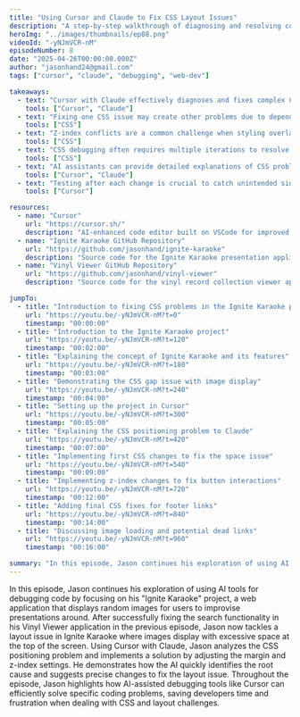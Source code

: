 ```yaml
---
title: "Using Cursor and Claude to Fix CSS Layout Issues"
description: "A step-by-step walkthrough of diagnosing and resolving complicated CSS layout issues with the help of Cursor's AI-powered assistance and Claude."
heroImg: "../images/thumbnails/ep08.png"
videoId: "-yNJmVCR-nM"
episodeNumber: 8
date: "2025-04-26T00:00:00.000Z"
author: "jasonhand24@gmail.com"
tags: ["cursor", "claude", "debugging", "web-dev"]

takeaways:
  - text: "Cursor with Claude effectively diagnoses and fixes complex CSS positioning issues"
    tools: ["Cursor", "Claude"]
  - text: "Fixing one CSS issue may create other problems due to dependencies between elements"
    tools: ["CSS"]
  - text: "Z-index conflicts are a common challenge when styling overlapping web elements"
    tools: ["CSS"]
  - text: "CSS debugging often requires multiple iterations to resolve all related issues"
    tools: ["CSS"]
  - text: "AI assistants can provide detailed explanations of CSS problems and solutions"
    tools: ["Cursor", "Claude"]
  - text: "Testing after each change is crucial to catch unintended side effects"
    tools: ["Cursor"]

resources:
  - name: "Cursor"
    url: "https://cursor.sh/"
    description: "AI-enhanced code editor built on VSCode for improved development workflow"
  - name: "Ignite Karaoke GitHub Repository"
    url: "https://github.com/jasonhand/ignite-karaoke"
    description: "Source code for the Ignite Karaoke presentation application"
  - name: "Vinyl Viewer GitHub Repository"
    url: "https://github.com/jasonhand/vinyl-viewer"
    description: "Source code for the vinyl record collection viewer application"

jumpTo:
  - title: "Introduction to fixing CSS problems in the Ignite Karaoke project"
    url: "https://youtu.be/-yNJmVCR-nM?t=0"
    timestamp: "00:00:00"
  - title: "Introduction to the Ignite Karaoke project"
    url: "https://youtu.be/-yNJmVCR-nM?t=120"
    timestamp: "00:02:00"
  - title: "Explaining the concept of Ignite Karaoke and its features"
    url: "https://youtu.be/-yNJmVCR-nM?t=180"
    timestamp: "00:03:00"
  - title: "Demonstrating the CSS gap issue with image display"
    url: "https://youtu.be/-yNJmVCR-nM?t=240"
    timestamp: "00:04:00"
  - title: "Setting up the project in Cursor"
    url: "https://youtu.be/-yNJmVCR-nM?t=300"
    timestamp: "00:05:00"
  - title: "Explaining the CSS positioning problem to Claude"
    url: "https://youtu.be/-yNJmVCR-nM?t=420"
    timestamp: "00:07:00"
  - title: "Implementing first CSS changes to fix the space issue"
    url: "https://youtu.be/-yNJmVCR-nM?t=540"
    timestamp: "00:09:00"
  - title: "Implementing z-index changes to fix button interactions"
    url: "https://youtu.be/-yNJmVCR-nM?t=720"
    timestamp: "00:12:00"
  - title: "Adding final CSS fixes for footer links"
    url: "https://youtu.be/-yNJmVCR-nM?t=840"
    timestamp: "00:14:00"
  - title: "Discussing image loading and potential dead links"
    url: "https://youtu.be/-yNJmVCR-nM?t=960"
    timestamp: "00:16:00"

summary: "In this episode, Jason continues his exploration of using AI tools for debugging code by focusing on his \"Ignite Karaoke\" project, a web application that displays random images for users to improvise presentations around. After successfully fixing the search functionality in his Vinyl Viewer application in the previous episode, Jason now tackles a layout issue in Ignite Karaoke where images display with excessive space at the top of the screen. Using Cursor with Claude, Jason analyzes the CSS positioning problem and implements a solution by adjusting the margin and z-index settings. He demonstrates how the AI quickly identifies the root cause and suggests precise changes to fix the layout issue. Throughout the episode, Jason highlights how AI-assisted debugging tools like Cursor can efficiently solve specific coding problems, saving developers time and frustration when dealing with CSS and layout challenges."
---
```


In this episode, Jason continues his exploration of using AI tools for debugging code by focusing on his "Ignite Karaoke" project, a web application that displays random images for users to improvise presentations around. After successfully fixing the search functionality in his Vinyl Viewer application in the previous episode, Jason now tackles a layout issue in Ignite Karaoke where images display with excessive space at the top of the screen. Using Cursor with Claude, Jason analyzes the CSS positioning problem and implements a solution by adjusting the margin and z-index settings. He demonstrates how the AI quickly identifies the root cause and suggests precise changes to fix the layout issue. Throughout the episode, Jason highlights how AI-assisted debugging tools like Cursor can efficiently solve specific coding problems, saving developers time and frustration when dealing with CSS and layout challenges. 